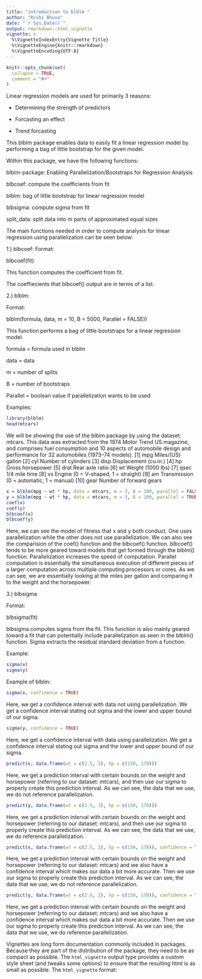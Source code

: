 ```yaml
---
title: "introduction to blblm "
author: "Rishi Bhuva"
date: "`r Sys.Date()`"
output: rmarkdown::html_vignette
vignette: >
  %\VignetteIndexEntry{Vignette Title}
  %\VignetteEngine{knitr::rmarkdown}
  %\VignetteEncoding{UTF-8}
---
```


```r
knitr::opts_chunk$set(
  collapse = TRUE,
  comment = "#>"
)
```

Linear regression models are used for primarily 3 reasons:

- Determining the strength of predictors

- Forcasting an effect 

- Trend forcasting


This blblm package enables data to easily fit a linear regression model by performing a bag of little bootstrap for the given model.

Within this package, we have the following functions:



blblm-package: Enabling Parallelization/Bootstraps for Regression Analysis

blbcoef:	compute the coefficients from fit

blblm: 	bag of little bootstrap for linear regression model

blbsigma:	compute sigma from fit

split_data:	split data into m parts of approximated equal sizes

The main functions needed in order to compute analysis for linear regression using parallelization can be seen below:


1.) blbcoef:
Format:

blbcoef(fit)

This function computes the coefficient from fit. 



The coeffiecients that blbcoef() output are in terms of a list. 

2.) blblm:


Format:

blblm(formula, data, m = 10, B = 5000, Parallel = FALSE))


This function performs a bag of little bootstraps for a linear regression model. 

formula = formula used in blblm

data = data

m = number of splits

B = number of bootstraps

Parallel = boolean value if parallelization wants to be used

Examples:

```r
library(blblm)
head(mtcars)
```
 
We will be showing the use of the blblm package by using the dataset: mtcars. 
This data was extracted from the 1974 Motor Trend US magazine, and comprises fuel consumption and 10 aspects of automobile design and performance for 32 automobiles (1973--74 models).
[1]	mpg	Miles/(US) gallon
[2]	cyl	Number of cylinders
[3]	disp Displacement (cu.in.)
[4]	hp Gross horsepower
[5]	drat Rear axle ratio
[6]	wt Weight (1000 lbs)
[7]	qsec 1/4 mile time
[8]	vs Engine (0 = V-shaped, 1 = straight)
[9]	am Transmission (0 = automatic, 1 = manual)
[10] gear Number of forward gears

```r
x = blblm(mpg ~ wt * hp, data = mtcars, m = 3, B = 100, parallel = FALSE)
y = blblm(mpg ~ wt * hp, data = mtcars, m = 3, B = 100, parallel = TRUE)
coef(x)
coef(y)
blbcoef(x)
blbcoef(y)
```

Here, we can see the model of fitness that x and y both conduct. One uses parallelization while the other does not use parallelization. We can also see the comparision of the coef() function and the blbcoef() function. blbcoef() tends to be more geared toward models that get formed through the blblm() function. Parallelization increases the speed of computation. Parallel computation is essentially the simultaneous execution of different pieces of a larger computation across multiple computing processors or cores. As we can see, we are essentially looking at the miles per gallon and comparing it to the weight and the horsepower.

3.) blbsigma

Format: 

blbsigma(fit)


blbsigma computes sigma from the fit. This function is also mainly geared toward a fit that can potentially include parallelization as seen in the blblm() function.
Sigma extracts the residual standard deviation from a function.

Example:
```r
sigma(x)
sigma(y)
```



Example of blblm:

```r
sigma(x, confidence = TRUE)
```

Here, we get a confidence interval with data not using parallelization. We get a confidence interval stating out sigma and the lower and upper bound of our sigma. 

```r
sigma(y, confidence = TRUE)
```

Here, we get a confidence interval with data using parallelization. We get a confidence interval stating out sigma and the lower and upper bound of our sigma.

```r
predict(x, data.frame(wt = c(2.5, 3), hp = c(150, 170)))
```

Here, we get a prediction interval with certain bounds on the weight and horsepower (referring to our dataset: mtcars), and then use our sigma to properly create this prediction interval. As we can see, the data that we use, we do not reference parallelization.
```r
predict(y, data.frame(wt = c(2.5, 3), hp = c(150, 170)))
```


Here, we get a prediction interval with certain bounds on the weight and horsepower (referring to our dataset: mtcars), and then use our sigma to properly create this prediction interval. As we can see, the data that we use, we do reference parallelization.

```r
predict(x, data.frame(wt = c(2.5, 3), hp = c(150, 170)), confidence = TRUE)
```
Here, we get a prediction interval with certain bounds on the weight and horsepower (referring to our dataset: mtcars) and we also have a confidence interval which makes our data a bit more accurate. Then we use our sigma to properly create this prediction interval. As we can see, the data that we use, we do not reference parallelization.

```r
predict(y, data.frame(wt = c(2.5, 3), hp = c(150, 170)), confidence = TRUE)
```

Here, we get a prediction interval with certain bounds on the weight and horsepower (referring to our dataset: mtcars) and we also have a confidence interval which makes our data a bit more accurate. Then we use our sigma to properly create this prediction interval. As we can see, the data that we use, we do reference parallelization.



Vignettes are long form documentation commonly included in packages. Because they are part of the distribution of the package, they need to be as compact as possible. The `html_vignette` output type provides a custom style sheet (and tweaks some options) to ensure that the resulting html is as small as possible. The `html_vignette` format:


